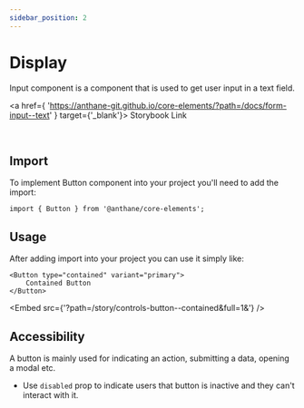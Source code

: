 ```yaml
---
sidebar_position: 2
---
```



# Display

Input component is a component that is used to get user input in a text field.

<a
	href={
		'https://anthane-git.github.io/core-elements/?path=/docs/form-input--text'
	}
	target={'_blank'}>
	Storybook Link
</a>

<br />

## Import

To implement Button component into your project you'll need to add the import:

```tsx
import { Button } from '@anthane/core-elements';
```

## Usage

After adding import into your project you can use it simply like:

```tsx
<Button type="contained" variant="primary">
	Contained Button
</Button>
```

<Embed src={'?path=/story/controls-button--contained&full=1&'} />

## Accessibility

A button is mainly used for indicating an action, submitting a data, opening a modal etc.

- Use `disabled` prop to indicate users that button is inactive and they can't interact with it.
